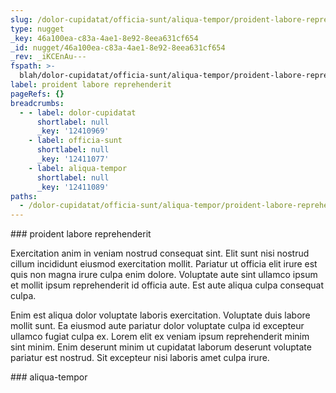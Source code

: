 ```yaml
---
slug: /dolor-cupidatat/officia-sunt/aliqua-tempor/proident-labore-reprehenderit
type: nugget
_key: 46a100ea-c83a-4ae1-8e92-8eea631cf654
_id: nugget/46a100ea-c83a-4ae1-8e92-8eea631cf654
_rev: _iKCEnAu---
fspath: >-
  blah/dolor-cupidatat/officia-sunt/aliqua-tempor/proident-labore-reprehenderit.md
label: proident labore reprehenderit
pageRefs: {}
breadcrumbs:
  - - label: dolor-cupidatat
      shortlabel: null
      _key: '12410969'
    - label: officia-sunt
      shortlabel: null
      _key: '12411077'
    - label: aliqua-tempor
      shortlabel: null
      _key: '12411089'
paths:
  - /dolor-cupidatat/officia-sunt/aliqua-tempor/proident-labore-reprehenderit
---
```


<NuggetArea>
<Nugget slug="/dolor-cupidatat/officia-sunt/aliqua-tempor/proident-labore-reprehenderit" type="nugget" _key="46a100ea-c83a-4ae1-8e92-8eea631cf654" _id="nugget/46a100ea-c83a-4ae1-8e92-8eea631cf654" _rev="_iKCEnAu---" fspath="blah/dolor-cupidatat/officia-sunt/aliqua-tempor/proident-labore-reprehenderit.md" label="proident labore reprehenderit" paths="/dolor-cupidatat/officia-sunt/aliqua-tempor/proident-labore-reprehenderit">
<NuggetBody>
### proident labore reprehenderit

Exercitation anim in veniam nostrud consequat sint. Elit sunt nisi nostrud cillum incididunt eiusmod exercitation mollit. Pariatur ut officia elit irure est quis non magna irure culpa enim dolore. Voluptate aute sint ullamco ipsum et mollit ipsum reprehenderit id officia aute. Est aute aliqua culpa consequat culpa.

Enim est aliqua dolor voluptate laboris exercitation. Voluptate duis labore mollit sunt. Ea eiusmod aute pariatur dolor voluptate culpa id excepteur ullamco fugiat culpa ex. Lorem elit ex veniam ipsum reprehenderit minim sint minim. Enim deserunt minim ut cupidatat laborum deserunt voluptate pariatur est nostrud. Sit excepteur nisi laboris amet culpa irure.

</NuggetBody>
<Breadcrumbs>
<Crumbs>
<Crumb _key="12410969" label="dolor-cupidatat" /><Crumb _key="12411077" label="officia-sunt" /><Crumb _key="12411089" label="aliqua-tempor" />
</Crumbs>
</Breadcrumbs>
</Nugget>

<NuggetsInbound>
</NuggetsInbound>
<NuggetsOutbound>
</NuggetsOutbound>
</NuggetArea>
<PassagesInbound>
<Passage direction="inbound" type="passage" _key="12411089" _id="passage/12411089" _rev="_iKCEnAq--_" label="aliqua-tempor" passage="aliqua-tempor" fspath="blah/dolor-cupidatat/officia-sunt/aliqua-tempor" paths="/dolor-cupidatat/officia-sunt/aliqua-tempor" slug="/dolor-cupidatat/officia-sunt/aliqua-tempor">
<NuggetBody>
### aliqua-tempor

</NuggetBody>
<Breadcrumbs>
<Crumbs>
<Crumb _key="12410969" label="dolor-cupidatat" /><Crumb _key="12411077" label="officia-sunt" />
</Crumbs>
</Breadcrumbs>
</Passage>

</PassagesInbound>
<PassagesOutbound>
</PassagesOutbound>